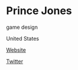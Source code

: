 # Prince Jones

<Skills>

game design

</Skills>

<Location>

United States

</Location>

<Personal>

[Website](http://prince33.tumblr.com/)

[Twitter](https://twitter.com/PrinceJones33)

</Personal>


